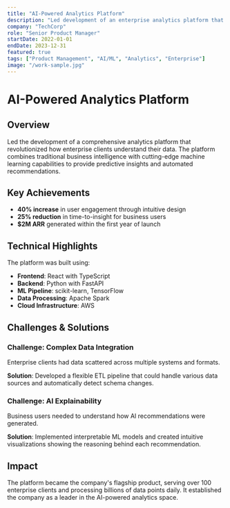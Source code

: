 ```yaml
---
title: "AI-Powered Analytics Platform"
description: "Led development of an enterprise analytics platform that uses machine learning to provide actionable business insights."
company: "TechCorp"
role: "Senior Product Manager"
startDate: 2022-01-01
endDate: 2023-12-31
featured: true
tags: ["Product Management", "AI/ML", "Analytics", "Enterprise"]
image: "/work-sample.jpg"
---
```


# AI-Powered Analytics Platform

## Overview

Led the development of a comprehensive analytics platform that revolutionized how enterprise clients understand their data. The platform combines traditional business intelligence with cutting-edge machine learning capabilities to provide predictive insights and automated recommendations.

## Key Achievements

- **40% increase** in user engagement through intuitive design
- **25% reduction** in time-to-insight for business users
- **$2M ARR** generated within the first year of launch

## Technical Highlights

The platform was built using:
- **Frontend**: React with TypeScript
- **Backend**: Python with FastAPI
- **ML Pipeline**: scikit-learn, TensorFlow
- **Data Processing**: Apache Spark
- **Cloud Infrastructure**: AWS

## Challenges & Solutions

### Challenge: Complex Data Integration
Enterprise clients had data scattered across multiple systems and formats.

**Solution**: Developed a flexible ETL pipeline that could handle various data sources and automatically detect schema changes.

### Challenge: AI Explainability
Business users needed to understand how AI recommendations were generated.

**Solution**: Implemented interpretable ML models and created intuitive visualizations showing the reasoning behind each recommendation.

## Impact

The platform became the company's flagship product, serving over 100 enterprise clients and processing billions of data points daily. It established the company as a leader in the AI-powered analytics space.
